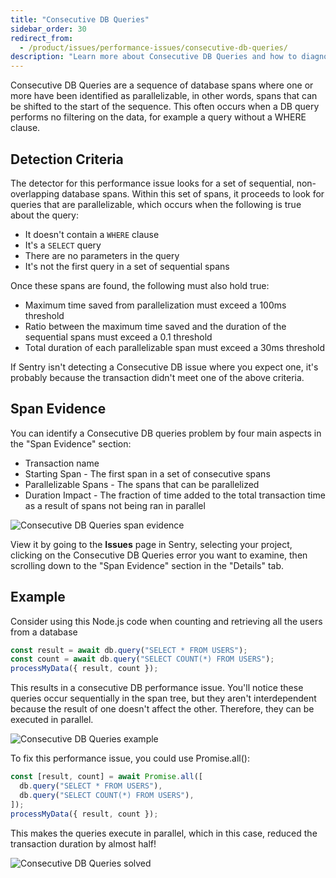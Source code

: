 ```yaml
---
title: "Consecutive DB Queries"
sidebar_order: 30
redirect_from:
  - /product/issues/performance-issues/consecutive-db-queries/
description: "Learn more about Consecutive DB Queries and how to diagnose and fix them."
---
```


Consecutive DB Queries are a sequence of database spans where one or more have been identified as parallelizable, in other words, spans that can be shifted to the start of the sequence. This often occurs when a DB query performs no filtering on the data, for example a query without a WHERE clause.

## Detection Criteria

The detector for this performance issue looks for a set of sequential, non-overlapping database spans. Within this set of spans, it proceeds to look for queries that are parallelizable, which occurs when the following is true about the query:

- It doesn't contain a `WHERE` clause
- It's a `SELECT` query
- There are no parameters in the query
- It's not the first query in a set of sequential spans

Once these spans are found, the following must also hold true:

- Maximum time saved from parallelization must exceed a 100ms threshold
- Ratio between the maximum time saved and the duration of the sequential spans must exceed a 0.1 threshold
- Total duration of each parallelizable span must exceed a 30ms threshold

If Sentry isn't detecting a Consecutive DB issue where you expect one, it's probably because the transaction didn't meet one of the above criteria.

## Span Evidence

You can identify a Consecutive DB queries problem by four main aspects in the "Span Evidence" section:

- Transaction name
- Starting Span - The first span in a set of consecutive spans
- Parallelizable Spans - The spans that can be parallelized
- Duration Impact - The fraction of time added to the total transaction time as a result of spans not being ran in parallel

![Consecutive DB Queries span evidence](span-evidence.png)

View it by going to the **Issues** page in Sentry, selecting your project, clicking on the Consecutive DB Queries error you want to examine, then scrolling down to the "Span Evidence" section in the "Details" tab.

## Example

Consider using this Node.js code when counting and retrieving all the users from a database

```javascript
const result = await db.query("SELECT * FROM USERS");
const count = await db.query("SELECT COUNT(*) FROM USERS");
processMyData({ result, count });
```

This results in a consecutive DB performance issue. You'll notice these queries occur sequentially in the span tree,
but they aren't interdependent because the result of one doesn't affect the other. Therefore, they can be executed in parallel.

![Consecutive DB Queries example](consecutive-example.png)

To fix this performance issue, you could use Promise.all():

```javascript
const [result, count] = await Promise.all([
  db.query("SELECT * FROM USERS"),
  db.query("SELECT COUNT(*) FROM USERS"),
]);
processMyData({ result, count });
```

This makes the queries execute in parallel, which in this case, reduced the transaction duration by almost half!

![Consecutive DB Queries solved](parallel-example.png)
